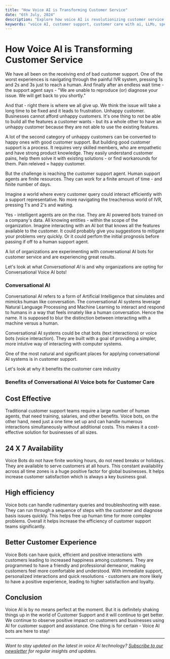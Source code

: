 ```yaml
---
title: "How Voice AI is Transforming Customer Service"
date: "6th July, 2024"
description: "Explore how voice AI is revolutionizing customer service - and raising the bar for humans involved in customer service."
keywords: "voice AI, customer support, customer care with ai, LLMs, speech recognition, text-to-speech, AI testing, voice agents, ai conversational agent, ai assistant, voice ai bots for customer service"
---
```


# How Voice AI is Transforming Customer Service

We have all been on the receiving end of bad customer support. One of the worst experiences is navigating through the painful IVR system, pressing 1s and 2s and 3s just to reach a human. And finally after an endless wait time - the support agent says - "We are unable to reproduce (or) diagnose your issue. We will get back to you shortly."

And that - right there is where we all give up. We think the issue will take a long time to be fixed and it leads to frustration. Unhappy customer.
Businesses cannot afford unhappy customers. It's one thing to not be able to build all the features a customer wants - but its a whole other to have an unhappy customer because they are not able to use the existing features. 

A lot of the second category of unhappy customers can be converted to happy ones with good customer support. But building good customer support is a process. It requires very skilled members, who are empathetic and have strong product knowledge. They easily understand customer pains, help them solve it with existing solutions - or find workarounds for them. Pain releived = happy customer.

But the challenge is reaching the customer support agent. Human support agents are finite resources. They can work for a finite amount of time - and finite number of days.

Imagine a world where every customer query could interact efficiently with a support representative. No more navigating the treacherous world of IVR, pressing 1's and 2's and waiting. 

Yes - intelligent agents are on the rise. They are AI powered bots trained on a company's data. All knowing entities - within the scope of the organization. Imagine interacting with an AI bot that knows all the features available to the customer. It could probably give you suggestions to mitigate your problems very quickly. Or it could perfom the initial prognosis before passing if off to a human support agent. 

A lot of organizations are experimenting with conversational AI bots for customer service and are experiencing great results.

Let's look at what *Conversational AI* is and why organizations are opting for Conversational Voice AI bots! 


### Conversational AI

Conversational AI refers to a form of Artificial Intelligence that simulates and mimicks human like conversation. The conversational AI systems leverage Natural Language Processing and Machine Learning to interact and respond to humans in a way that feels innately like a human conversation. Hence the name. 
It is supposed to blur the distinction between interacting with a machine versus a human. 

Conversational AI systems could be chat bots (text interactions) or voice bots (voice interaction). They are built with a goal of providing a simpler, more intutive way of interacting with computer systems. 

One of the most natural and significant places for applying conversational AI systems is in customer support.

Let's look at why it benefits the customer care industry


### Benefits of Conversational AI Voice bots for Customer Care

## Cost Effective

Traditional customer support teams require a large number of human agents, that need training, salaries, and other benefits. Voice bots, on the other hand, need just a one time set up and can handle numerous interactions simultaneously without additional costs. This makes it a cost-effective solution for businesses of all sizes.


## 24 X 7 Availability

Voice Bots do not have finite working hours, do not need breaks or holidays. They are available to serve customers at all hours. This constant availability across all time zones is a huge positive factor for global businesses. It helps increase customer satisfaction which is always a key business goal. 


## High efficiency

Voice bots can handle rudimentary queries and troubleshooting with ease. They can run through a sequence of steps with the customer and diagnose basis issues quickly. This helps free up human time for more complex problems. Overall it helps increase the efficiency of customer support teams significantly. 




## Better Customer Experience

Voice Bots can have quick, efficient and positive interactions with customers leading to increased happiness among customers. They are programmed to have a friendly and professional demeanor, making customers feel more comfortable and understood. With immediate support, personalized interactions and quick resolutions -  customers are more likely to have a positive experience, leading to higher satisfaction and loyalty.


## Conclusion

Voice AI is by no means perfect at the moment. But it is definitely shaking things up in the world of Customer Support and it will continue to get better. We continue to observe positive impact on customers and businesses using AI for customer support and assistance. One thing is for certain - Voice AI bots are here to stay! 

---

*Want to stay updated on the latest in voice AI technology? [Subscribe to our newsletter](#) for regular insights and updates.*